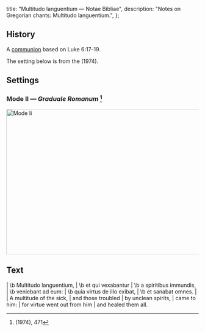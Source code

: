   title: "Multitudo languentium — Notae Bibliae",
  description: "Notes on Gregorian chants: Multitudo languentium.",
};

<Initial text="Multitudo languentium" />

## History

A [communion](/glossary/liturgical-terms#communion-chant) based on Luke 6:17-19.

The setting below is from the *<Definition lang="latin" anchor="graduale-romanum" text="Graduale Romanum" />* (1974).

## Settings

### Mode II — *Graduale Romanum* [^1]

<Image
  src="/chants/multitudo-languentium.svg"
  alt="Mode Ii"
  width="600"
  height="380"
/>

## Text

<Poetry>
|  \b Multitudo languentium,
|  \b et qui vexabantur
|  \b a spiritibus immundis,
|  \b veniebant ad eum:
|  \b quia virtus de illo exibat,
|  \b et sanabat omnes.
|
|  A multitude of the sick,
|  and those troubled
|  by unclean spirits,
|  came to him:
|  for virtue went out from him
|  and healed them all.
</Poetry>

[^1]: *<Definition lang="latin" anchor="graduale-romanum" text="Graduale Romanum" />* (1974), 471
